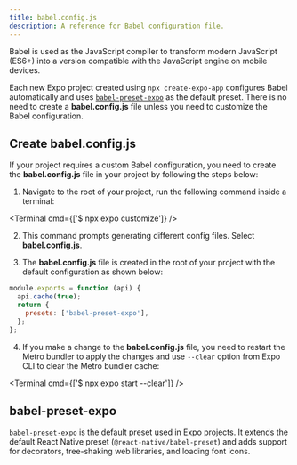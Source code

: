 ```yaml
---
title: babel.config.js
description: A reference for Babel configuration file.
---
```



Babel is used as the JavaScript compiler to transform modern JavaScript (ES6+) into a version compatible with the JavaScript engine on mobile devices.

Each new Expo project created using `npx create-expo-app` configures Babel automatically and uses [`babel-preset-expo`](https://github.com/expo/expo/tree/main/packages/babel-preset-expo) as the default preset. There is no need to create a **babel.config.js** file unless you need to customize the Babel configuration.

## Create babel.config.js

If your project requires a custom Babel configuration, you need to create the **babel.config.js** file in your project by following the steps below:

1. Navigate to the root of your project, run the following command inside a terminal:

<Terminal cmd={['$ npx expo customize']} />

2. This command prompts generating different config files. Select **babel.config.js**.

3. The **babel.config.js** file is created in the root of your project with the default configuration as shown below:

```js babel.config.js
module.exports = function (api) {
  api.cache(true);
  return {
    presets: ['babel-preset-expo'],
  };
};
```

4. If you make a change to the **babel.config.js** file, you need to restart the Metro bundler to apply the changes and use `--clear` option from Expo CLI to clear the Metro bundler cache:

<Terminal cmd={['$ npx expo start --clear']} />

## babel-preset-expo

[`babel-preset-expo`](https://github.com/expo/expo/tree/main/packages/babel-preset-expo) is the default preset used in Expo projects. It extends the default React Native preset (`@react-native/babel-preset`) and adds support for decorators, tree-shaking web libraries, and loading font icons.
